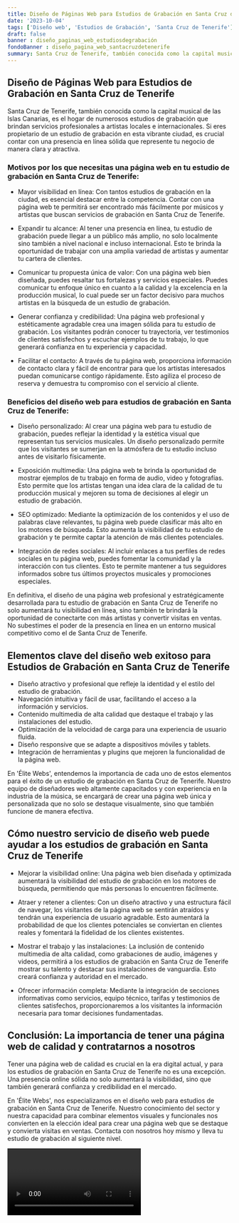 ```yaml
---
title: Diseño de Páginas Web para Estudios de Grabación en Santa Cruz de Tenerife
date: '2023-10-04'
tags: ['Diseño web', 'Estudios de Grabación', 'Santa Cruz de Tenerife']
draft: false
banner : diseño_paginas_web_estudiosdegrabación
fondoBanner : diseño_pagina_web_santacruzdetenerife
summary: Santa Cruz de Tenerife, también conocida como la capital musical de las Islas Canarias, es el hogar de numerosos estudios de grabación que brindan servicios profesionales a artistas locales e internacionales. Si eres propietario de un estudio de grabación en esta vibrante ciudad, es crucial contar con una presencia en línea sólida que represente tu negocio de manera clara y atractiva.
---
```


## Diseño de Páginas Web para Estudios de Grabación en Santa Cruz de Tenerife

Santa Cruz de Tenerife, también conocida como la capital musical de las Islas Canarias, es el hogar de numerosos estudios de grabación que brindan servicios profesionales a artistas locales e internacionales. Si eres propietario de un estudio de grabación en esta vibrante ciudad, es crucial contar con una presencia en línea sólida que represente tu negocio de manera clara y atractiva.

### Motivos por los que necesitas una página web en tu estudio de grabación en Santa Cruz de Tenerife:

- Mayor visibilidad en línea: Con tantos estudios de grabación en la ciudad, es esencial destacar entre la competencia. Contar con una página web te permitirá ser encontrado más fácilmente por músicos y artistas que buscan servicios de grabación en Santa Cruz de Tenerife.

- Expandir tu alcance: Al tener una presencia en línea, tu estudio de grabación puede llegar a un público más amplio, no solo localmente sino también a nivel nacional e incluso internacional. Esto te brinda la oportunidad de trabajar con una amplia variedad de artistas y aumentar tu cartera de clientes.

- Comunicar tu propuesta única de valor: Con una página web bien diseñada, puedes resaltar tus fortalezas y servicios especiales. Puedes comunicar tu enfoque único en cuanto a la calidad y la excelencia en la producción musical, lo cual puede ser un factor decisivo para muchos artistas en la búsqueda de un estudio de grabación.

- Generar confianza y credibilidad: Una página web profesional y estéticamente agradable crea una imagen sólida para tu estudio de grabación. Los visitantes podrán conocer tu trayectoria, ver testimonios de clientes satisfechos y escuchar ejemplos de tu trabajo, lo que generará confianza en tu experiencia y capacidad.

- Facilitar el contacto: A través de tu página web, proporciona información de contacto clara y fácil de encontrar para que los artistas interesados puedan comunicarse contigo rápidamente. Esto agiliza el proceso de reserva y demuestra tu compromiso con el servicio al cliente.

### Beneficios del diseño web para estudios de grabación en Santa Cruz de Tenerife:

- Diseño personalizado: Al crear una página web para tu estudio de grabación, puedes reflejar la identidad y la estética visual que representan tus servicios musicales. Un diseño personalizado permite que los visitantes se sumerjan en la atmósfera de tu estudio incluso antes de visitarlo físicamente.

- Exposición multimedia: Una página web te brinda la oportunidad de mostrar ejemplos de tu trabajo en forma de audio, video y fotografías. Esto permite que los artistas tengan una idea clara de la calidad de tu producción musical y mejoren su toma de decisiones al elegir un estudio de grabación.

- SEO optimizado: Mediante la optimización de los contenidos y el uso de palabras clave relevantes, tu página web puede clasificar más alto en los motores de búsqueda. Esto aumenta la visibilidad de tu estudio de grabación y te permite captar la atención de más clientes potenciales.

- Integración de redes sociales: Al incluir enlaces a tus perfiles de redes sociales en tu página web, puedes fomentar la comunidad y la interacción con tus clientes. Esto te permite mantener a tus seguidores informados sobre tus últimos proyectos musicales y promociones especiales.

En definitiva, el diseño de una página web profesional y estratégicamente desarrollada para tu estudio de grabación en Santa Cruz de Tenerife no solo aumentará tu visibilidad en línea, sino también te brindará la oportunidad de conectarte con más artistas y convertir visitas en ventas. No subestimes el poder de la presencia en línea en un entorno musical competitivo como el de Santa Cruz de Tenerife.

<GifSeo />

<Cta />

## Elementos clave del diseño web exitoso para Estudios de Grabación en Santa Cruz de Tenerife

- Diseño atractivo y profesional que refleje la identidad y el estilo del estudio de grabación.
- Navegación intuitiva y fácil de usar, facilitando el acceso a la información y servicios.
- Contenido multimedia de alta calidad que destaque el trabajo y las instalaciones del estudio.
- Optimización de la velocidad de carga para una experiencia de usuario fluida.
- Diseño responsive que se adapte a dispositivos móviles y tablets.
- Integración de herramientas y plugins que mejoren la funcionalidad de la página web.

En 'Élite Webs', entendemos la importancia de cada uno de estos elementos para el éxito de un estudio de grabación en Santa Cruz de Tenerife. Nuestro equipo de diseñadores web altamente capacitados y con experiencia en la industria de la música, se encargará de crear una página web única y personalizada que no solo se destaque visualmente, sino que también funcione de manera efectiva.

## Cómo nuestro servicio de diseño web puede ayudar a los estudios de grabación en Santa Cruz de Tenerife

- Mejorar la visibilidad online: Una página web bien diseñada y optimizada aumentará la visibilidad del estudio de grabación en los motores de búsqueda, permitiendo que más personas lo encuentren fácilmente. 

- Atraer y retener a clientes: Con un diseño atractivo y una estructura fácil de navegar, los visitantes de la página web se sentirán atraídos y tendrán una experiencia de usuario agradable. Esto aumentará la probabilidad de que los clientes potenciales se conviertan en clientes reales y fomentará la fidelidad de los clientes existentes.

- Mostrar el trabajo y las instalaciones: La inclusión de contenido multimedia de alta calidad, como grabaciones de audio, imágenes y videos, permitirá a los estudios de grabación en Santa Cruz de Tenerife mostrar su talento y destacar sus instalaciones de vanguardia. Esto creará confianza y autoridad en el mercado.

- Ofrecer información completa: Mediante la integración de secciones informativas como servicios, equipo técnico, tarifas y testimonios de clientes satisfechos, proporcionaremos a los visitantes la información necesaria para tomar decisiones fundamentadas. 

## Conclusión: La importancia de tener una página web de calidad y contratarnos a nosotros

Tener una página web de calidad es crucial en la era digital actual, y para los estudios de grabación en Santa Cruz de Tenerife no es una excepción. Una presencia online sólida no solo aumentará la visibilidad, sino que también generará confianza y credibilidad en el mercado.

En 'Élite Webs', nos especializamos en el diseño web para estudios de grabación en Santa Cruz de Tenerife. Nuestro conocimiento del sector y nuestra capacidad para combinar elementos visuales y funcionales nos convierten en la elección ideal para crear una página web que se destaque y convierta visitas en ventas. Contacta con nosotros hoy mismo y lleva tu estudio de grabación al siguiente nivel.

<Video />

<CtaBot job='Estudios de Grabación' city='Santa Cruz de Tenerife'/>

<Gmaps query='Santa Cruz de Tenerife+españa+maps' />